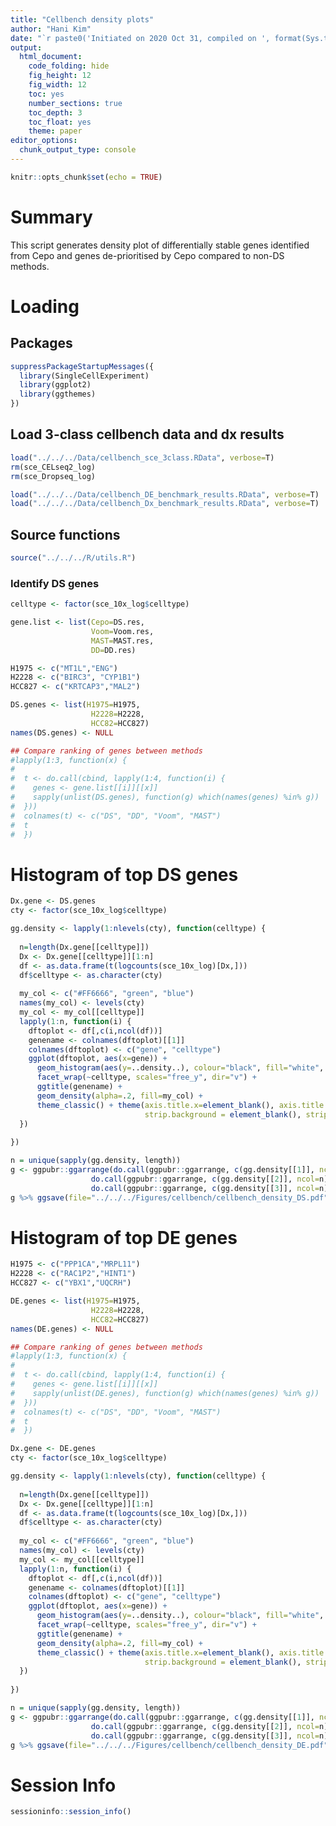 ```yaml
---
title: "Cellbench density plots"
author: "Hani Kim"
date: "`r paste0('Initiated on 2020 Oct 31, compiled on ', format(Sys.time(), '%Y %b %d'))`"
output:
  html_document:
    code_folding: hide
    fig_height: 12
    fig_width: 12
    toc: yes
    number_sections: true
    toc_depth: 3
    toc_float: yes
    theme: paper
editor_options: 
  chunk_output_type: console
---
```


```r
knitr::opts_chunk$set(echo = TRUE)
```

# Summary
This script generates density plot of differentially stable genes identified from Cepo and genes de-prioritised by Cepo compared to non-DS methods.

# Loading 

## Packages
```r
suppressPackageStartupMessages({
  library(SingleCellExperiment)
  library(ggplot2)
  library(ggthemes)
})
```

## Load 3-class cellbench data and dx results
```r
load("../../../Data/cellbench_sce_3class.RData", verbose=T)
rm(sce_CELseq2_log)
rm(sce_Dropseq_log)

load("../../../Data/cellbench_DE_benchmark_results.RData", verbose=T)
load("../../../Data/cellbench_Dx_benchmark_results.RData", verbose=T)
```

## Source functions
```r
source("../../../R/utils.R")
```

### Identify DS genes
```r
celltype <- factor(sce_10x_log$celltype)

gene.list <- list(Cepo=DS.res,
                  Voom=Voom.res,
                  MAST=MAST.res,
                  DD=DD.res)

H1975 <- c("MT1L","ENG")
H2228 <- c("BIRC3", "CYP1B1")
HCC827 <- c("KRTCAP3","MAL2")

DS.genes <- list(H1975=H1975,
                  H2228=H2228,
                  HCC82=HCC827)
names(DS.genes) <- NULL

## Compare ranking of genes between methods
#lapply(1:3, function(x) {
#  
#  t <- do.call(cbind, lapply(1:4, function(i) {
#    genes <- gene.list[[i]][[x]]
#    sapply(unlist(DS.genes), function(g) which(names(genes) %in% g))
#  }))
#  colnames(t) <- c("DS", "DD", "Voom", "MAST")
#  t
#  })
```

# Histogram of top DS genes
```r
Dx.gene <- DS.genes
cty <- factor(sce_10x_log$celltype)

gg.density <- lapply(1:nlevels(cty), function(celltype) {
  
  n=length(Dx.gene[[celltype]])
  Dx <- Dx.gene[[celltype]][1:n]
  df <- as.data.frame(t(logcounts(sce_10x_log)[Dx,]))
  df$celltype <- as.character(cty)
  
  my_col <- c("#FF6666", "green", "blue")
  names(my_col) <- levels(cty)
  my_col <- my_col[[celltype]]
  lapply(1:n, function(i) {
    dftoplot <- df[,c(i,ncol(df))]
    genename <- colnames(dftoplot)[[1]]
    colnames(dftoplot) <- c("gene", "celltype")
    ggplot(dftoplot, aes(x=gene)) + 
      geom_histogram(aes(y=..density..), colour="black", fill="white", bins=15) +
      facet_wrap(~celltype, scales="free_y", dir="v") + 
      ggtitle(genename) + 
      geom_density(alpha=.2, fill=my_col) + 
      theme_classic() + theme(axis.title.x=element_blank(), axis.title.y=element_blank(), 
                              strip.background = element_blank(), strip.text.x = element_blank())
  })
  
})

n = unique(sapply(gg.density, length))
g <- ggpubr::ggarrange(do.call(ggpubr::ggarrange, c(gg.density[[1]], ncol=n)),
                  do.call(ggpubr::ggarrange, c(gg.density[[2]], ncol=n)),
                  do.call(ggpubr::ggarrange, c(gg.density[[3]], ncol=n)), ncol=3) 
g %>% ggsave(file="../../../Figures/cellbench/cellbench_density_DS.pdf", width=15, height=5)
```

# Histogram of top DE genes
```r
H1975 <- c("PPP1CA","MRPL11")
H2228 <- c("RAC1P2","HINT1")
HCC827 <- c("YBX1","UQCRH")

DE.genes <- list(H1975=H1975,
                  H2228=H2228,
                  HCC82=HCC827)
names(DE.genes) <- NULL

## Compare ranking of genes between methods
#lapply(1:3, function(x) {
#  
#  t <- do.call(cbind, lapply(1:4, function(i) {
#    genes <- gene.list[[i]][[x]]
#    sapply(unlist(DE.genes), function(g) which(names(genes) %in% g))
#  }))
#  colnames(t) <- c("DS", "DD", "Voom", "MAST")
#  t
#  })

Dx.gene <- DE.genes
cty <- factor(sce_10x_log$celltype)

gg.density <- lapply(1:nlevels(cty), function(celltype) {
  
  n=length(Dx.gene[[celltype]])
  Dx <- Dx.gene[[celltype]][1:n]
  df <- as.data.frame(t(logcounts(sce_10x_log)[Dx,]))
  df$celltype <- as.character(cty)
  
  my_col <- c("#FF6666", "green", "blue")
  names(my_col) <- levels(cty)
  my_col <- my_col[[celltype]]
  lapply(1:n, function(i) {
    dftoplot <- df[,c(i,ncol(df))]
    genename <- colnames(dftoplot)[[1]]
    colnames(dftoplot) <- c("gene", "celltype")
    ggplot(dftoplot, aes(x=gene)) + 
      geom_histogram(aes(y=..density..), colour="black", fill="white", bins=15) +
      facet_wrap(~celltype, scales="free_y", dir="v") + 
      ggtitle(genename) + 
      geom_density(alpha=.2, fill=my_col) + 
      theme_classic() + theme(axis.title.x=element_blank(), axis.title.y=element_blank(), 
                              strip.background = element_blank(), strip.text.x = element_blank())
  })
  
})

n = unique(sapply(gg.density, length))
g <- ggpubr::ggarrange(do.call(ggpubr::ggarrange, c(gg.density[[1]], ncol=n)),
                  do.call(ggpubr::ggarrange, c(gg.density[[2]], ncol=n)),
                  do.call(ggpubr::ggarrange, c(gg.density[[3]], ncol=n)), ncol=3) 
g %>% ggsave(file="../../../Figures/cellbench/cellbench_density_DE.pdf", width=15, height=5)
```

# Session Info
```r
sessioninfo::session_info()
```

